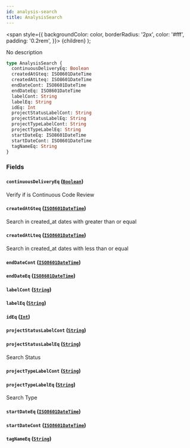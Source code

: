 ```yaml
---
id: analysis-search
title: AnalysisSearch
---
```


<span
style={{
      backgroundColor: color,
      borderRadius: '2px',
      color: '#fff',
      padding: '0.2rem',
    }}>
{children}
</span>
);

No description

```graphql
type AnalysisSearch {
  continuousDeliveryEq: Boolean
  createdAtGteq: ISO8601DateTime
  createdAtLteq: ISO8601DateTime
  endDateCont: ISO8601DateTime
  endDateEq: ISO8601DateTime
  labelCont: String
  labelEq: String
  idEq: Int
  projectStatusLabelCont: String
  projectStatusLabelEq: String
  projectTypeLabelCont: String
  projectTypeLabelEq: String
  startDateEq: ISO8601DateTime
  startDateCont: ISO8601DateTime
  tagNameEq: String
}
```

### Fields

#### `continuousDeliveryEq` ([`Boolean`](/api/scalars/boolean))

Verify if is Continuous Code Review

#### `createdAtGteq` ([`ISO8601DateTime`](/api/scalars/iso-8601-date-time))

Search in created_at dates with greater than or equal

#### `createdAtLteq` ([`ISO8601DateTime`](/api/scalars/iso-8601-date-time))

Search in created_at dates with less than or equal

#### `endDateCont` ([`ISO8601DateTime`](/api/scalars/iso-8601-date-time))

#### `endDateEq` ([`ISO8601DateTime`](/api/scalars/iso-8601-date-time))

#### `labelCont` ([`String`](/api/scalars/string))

#### `labelEq` ([`String`](/api/scalars/string))

#### `idEq` ([`Int`](/api/scalars/int))

#### `projectStatusLabelCont` ([`String`](/api/scalars/string))

#### `projectStatusLabelEq` ([`String`](/api/scalars/string))

Search Status

#### `projectTypeLabelCont` ([`String`](/api/scalars/string))

#### `projectTypeLabelEq` ([`String`](/api/scalars/string))

Search Type

#### `startDateEq` ([`ISO8601DateTime`](/api/scalars/iso-8601-date-time))

#### `startDateCont` ([`ISO8601DateTime`](/api/scalars/iso-8601-date-time))

#### `tagNameEq` ([`String`](/api/scalars/string))
